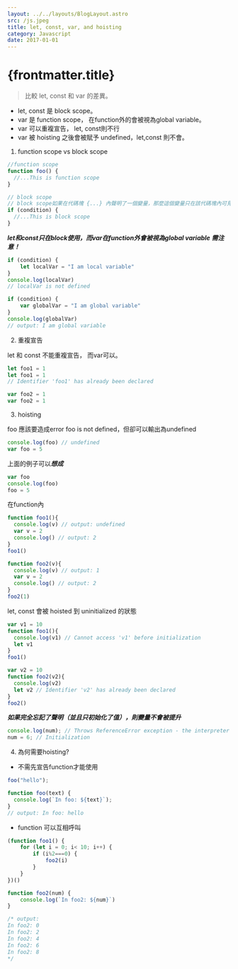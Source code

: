 ```yaml
---
layout: ../../layouts/BlogLayout.astro
src: /js.jpeg
title: let, const, var, and hoisting
category: Javascript
date: 2017-01-01
---
```


# {frontmatter.title}

> 比較 let, const 和 var 的差異。

* let, const 是 block scope。
* var 是 function scope， 在function外的會被視為global variable。
* var 可以重複宣告， let, const則不行
* var 被 hoisting 之後會被賦予 undefined，let,const 則不會。


1. function scope vs block scope 
```javascript
//function scope
function foo() {
  //...This is function scope
}

// block scope
// block scope如果在代碼塊 {...} 內聲明了一個變量，那麼這個變量只在該代碼塊內可見。
if (condition) {
  //...This is block scope
}
```
***let和const只在block使用，而var在function外會被視為global variable 需注意！***
```javascript
if (condition) {
    let localVar = "I am local variable"
}
console.log(localVar)
// localVar is not defined

if (condition) {
    var globalVar = "I am global variable"
}
console.log(globalVar)
// output: I am global variable
```

2. 重複宣告

let 和 const 不能重複宣告， 而var可以。
```javascript
let foo1 = 1
let foo1 = 1 
// Identifier 'foo1' has already been declared

var foo2 = 1 
var foo2 = 1 
```

3. hoisting

foo 應該要造成error foo is not defined，但卻可以輸出為undefined
```javascript
console.log(foo) // undefined
var foo = 5
```
上面的例子可以***想成***
```javascript
var foo 
console.log(foo)
foo = 5
```
在function內

```javascript
function foo1(){
  console.log(v) // output: undefined
  var v = 2
  console.log() // output: 2
}
foo1()

function foo2(v){
  console.log(v) // output: 1
  var v = 2
  console.log() // output: 2
}
foo2(1)
```
let, const 會被 hoisted 到 uninitialized 的狀態
```javascript
var v1 = 10
function foo1(){
  console.log(v1) // Cannot access 'v1' before initialization 
  let v1
}
foo1()

var v2 = 10
function foo2(v2){
  console.log(v2) 
  let v2 // Identifier 'v2' has already been declared
}
foo2()
```
***如果完全忘記了聲明（並且只初始化了值），則變量不會被提升***
```javascript
console.log(num); // Throws ReferenceError exception - the interpreter doesn't know about `num`.
num = 6; // Initialization
```
4. 為何需要hoisting?
* 不需先宣告function才能使用
```javascript
foo("hello");

function foo(text) {
  console.log(`In foo: ${text}`);
}
// output: In foo: hello
```
* function 可以互相呼叫
```javascript
(function foo1() {
    for (let i = 0; i< 10; i++) {
        if (i%2===0) {
            foo2(i)
        }
    }
})()

function foo2(num) {
    console.log(`In foo2: ${num}`)
}

/* output: 
In foo2: 0
In foo2: 2
In foo2: 4
In foo2: 6
In foo2: 8
*/
```
